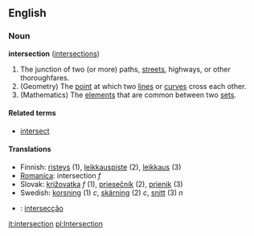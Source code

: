 ==English==
===Noun===
'''intersection''' ([[intersections]])

# The junction of two (or more) paths, [[street]]s, highways, or other thoroughfares.
# (Geometry) The [[point]] at which two [[line]]s or [[curve]]s cross each other.
# (Mathematics) The [[element]]s that are common between two [[set]]s.

====Related terms====
*[[intersect]]

====Translations====
*Finnish: [[risteys]] (1), [[leikkauspiste]] (2), [[leikkaus]] (3)
*[[Romanica]]: intersection ''f''
*Slovak: [[križovatka]] ''f'' (1), [[priesečník]] (2), [[prienik]] (3)
*Swedish: [[korsning]] (1) ''c'', [[skärning]] (2) ''c'', [[snitt]] (3) ''n''
*{{pt}}: [[intersecção]]

[[it:intersection]]
[[pl:Intersection]]